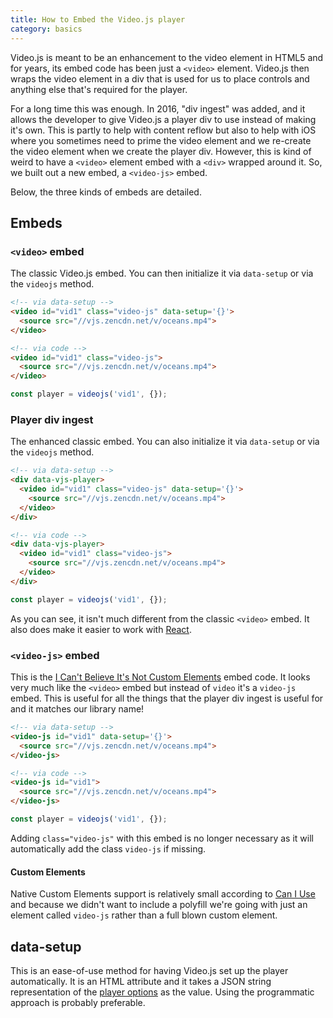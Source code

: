 ```yaml
---
title: How to Embed the Video.js player
category: basics
---
```


Video.js is meant to be an enhancement to the video element in HTML5 and for years, its embed code has been just a `<video>` element.
Video.js then wraps the video element in a div that is used for us to place controls and anything else that's required for the player.

For a long time this was enough. In 2016, "div ingest" was added, and it allows the developer to give Video.js a player div to use instead of making it's own.
This is partly to help with content reflow but also to help with iOS where you sometimes need to prime the video element and we re-create the video element when we create the player div.
However, this is kind of weird to have a `<video>` element embed with a `<div>` wrapped around it. So, we built out a new embed, a `<video-js>` embed.

Below, the three kinds of embeds are detailed.

## Embeds

### `<video>` embed

The classic Video.js embed. You can then initialize it via `data-setup` or via the `videojs` method.

```html
<!-- via data-setup -->
<video id="vid1" class="video-js" data-setup='{}'>
  <source src="//vjs.zencdn.net/v/oceans.mp4">
</video>

<!-- via code -->
<video id="vid1" class="video-js">
  <source src="//vjs.zencdn.net/v/oceans.mp4">
</video>
```

```js
const player = videojs('vid1', {});
```

### Player div ingest

The enhanced classic embed. You can also initialize it via `data-setup` or via the `videojs` method.

```html
<!-- via data-setup -->
<div data-vjs-player>
  <video id="vid1" class="video-js" data-setup='{}'>
    <source src="//vjs.zencdn.net/v/oceans.mp4">
  </video>
</div>

<!-- via code -->
<div data-vjs-player>
  <video id="vid1" class="video-js">
    <source src="//vjs.zencdn.net/v/oceans.mp4">
  </video>
</div>
```

```js
const player = videojs('vid1', {});
```

As you can see, it isn't much different from the classic `<video>` embed. It also does make it easier to work with [React](/guides/react).

### `<video-js>` embed

This is the [I Can't Believe It's Not Custom Elements](https://developers.google.com/web/fundamentals/web-components/customelements) embed code.
It looks very much like the `<video>` embed but instead of `video` it's a `video-js` embed.
This is useful for all the things that the player div ingest is useful for and it matches our library name!

```html
<!-- via data-setup -->
<video-js id="vid1" data-setup='{}'>
  <source src="//vjs.zencdn.net/v/oceans.mp4">
</video-js>

<!-- via code -->
<video-js id="vid1">
  <source src="//vjs.zencdn.net/v/oceans.mp4">
</video-js>
```

```js
const player = videojs('vid1', {});
```

Adding `class="video-js"` with this embed is no longer necessary as it will automatically add the class `video-js` if missing.

#### Custom Elements

Native Custom Elements support is relatively small according to [Can I Use](https://caniuse.com/#feat=custom-elementsv1) and because we didn't want to include a polyfill we're going with just an element called `video-js` rather than a full blown custom element.

## data-setup

This is an ease-of-use method for having Video.js set up the player automatically. It is an HTML attribute and it takes a JSON string representation of the [player options](/guides/options) as the value.
Using the programmatic approach is probably preferable.
